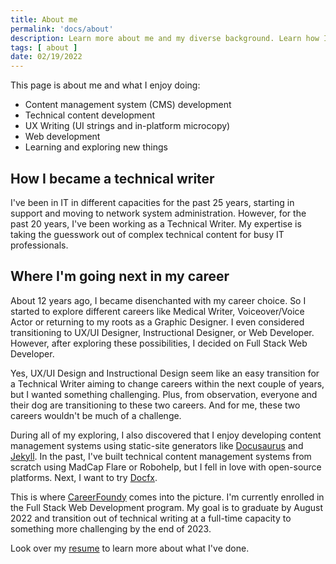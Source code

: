 ```yaml
---
title: About me
permalink: 'docs/about'
description: Learn more about me and my diverse background. Learn how I got here and where I'm going.
tags: [ about ]
date: 02/19/2022
---
```


This page is about me and what I enjoy doing:
- Content management system (CMS) development
- Technical content development
- UX Writing (UI strings and in-platform microcopy)
- Web development
- Learning and exploring new things

## How I became a technical writer
I've been in IT in different capacities for the past 25 years, starting in support and moving to network system administration. However, for the past 20 years, I've been working as a Technical Writer. My expertise is taking the guesswork out of complex technical content for busy IT professionals. 

## Where I'm going next in my career
About 12 years ago, I became disenchanted with my career choice. So I started to explore different careers like Medical Writer, Voiceover/Voice Actor or returning to my roots as a Graphic Designer. I even considered transitioning to UX/UI Designer, Instructional Designer, or Web Developer. However, after exploring these possibilities, I decided on Full Stack Web Developer.

Yes, UX/UI Design and Instructional Design seem like an easy transition for a Technical Writer aiming to change careers within the next couple of years, but I wanted something challenging. Plus, from observation, everyone and their dog are transitioning to these two careers. And for me, these two careers wouldn't be much of a challenge.

During all of my exploring, I also discovered that I enjoy developing content management systems using static-site generators like [Docusaurus](https://docusaurus.io/docs) and [Jekyll](https://jekyllrb.com/). In the past, I've built technical content management systems from scratch using MadCap Flare or Robohelp, but I fell in love with open-source platforms. Next, I want to try [Docfx](https://dotnet.github.io/docfx/tutorial/docfx_getting_started.html).

This is where [CareerFoundy](https://careerfoundry.com/en/courses/become-a-web-developer/) comes into the picture. I'm currently enrolled in the Full Stack Web Development program. My goal is to graduate by August 2022 and transition out of technical writing at a full-time capacity to something more challenging by the end of 2023. 

Look over my [resume](resume.mdx) to learn more about what I've done.
